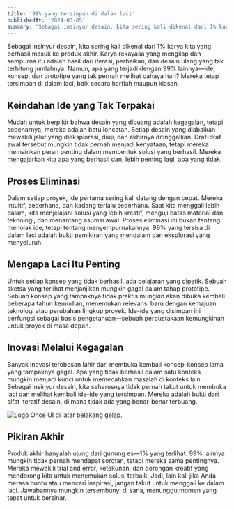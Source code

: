```yaml
---
title: '99% yang tersimpan di dalam laci'
publishedAt: '2024-03-05'
summary: 'Sebagai insinyur desain, kita sering kali dikenal dari 1% karya kita yang berhasil masuk ke produk akhir.'
---
```


Sebagai insinyur desain, kita sering kali dikenal dari 1% karya kita yang berhasil masuk ke produk akhir. Karya rekayasa yang mengilap dan sempurna itu adalah hasil dari iterasi, perbaikan, dan desain ulang yang tak terhitung jumlahnya. Namun, apa yang terjadi dengan 99% lainnya—ide, konsep, dan prototipe yang tak pernah melihat cahaya hari? Mereka tetap tersimpan di dalam laci, baik secara harfiah maupun kiasan.

## Keindahan Ide yang Tak Terpakai

Mudah untuk berpikir bahwa desain yang dibuang adalah kegagalan, tetapi sebenarnya, mereka adalah batu loncatan. Setiap desain yang diabaikan mewakili jalur yang dieksplorasi, diuji, dan akhirnya ditinggalkan. Draf-draf awal tersebut mungkin tidak pernah menjadi kenyataan, tetapi mereka memainkan peran penting dalam membentuk solusi yang berhasil. Mereka mengajarkan kita apa yang berhasil dan, lebih penting lagi, apa yang tidak.

## Proses Eliminasi

Dalam setiap proyek, ide pertama sering kali datang dengan cepat. Mereka intuitif, sederhana, dan kadang terlalu sederhana. Saat kita menggali lebih dalam, kita menjelajahi solusi yang lebih kreatif, menguji batas material dan teknologi, dan menantang asumsi awal. Proses eliminasi ini bukan tentang menolak ide, tetapi tentang menyempurnakannya. 99% yang tersisa di dalam laci adalah bukti pemikiran yang mendalam dan eksplorasi yang menyeluruh.

## Mengapa Laci Itu Penting

Untuk setiap konsep yang tidak berhasil, ada pelajaran yang dipetik. Sebuah sketsa yang terlihat menjanjikan mungkin gagal dalam tahap prototipe. Sebuah konsep yang tampaknya tidak praktis mungkin akan dibuka kembali beberapa tahun kemudian, menemukan relevansi baru dengan kemajuan teknologi atau perubahan lingkup proyek. Ide-ide yang disimpan ini berfungsi sebagai basis pengetahuan—sebuah perpustakaan kemungkinan untuk proyek di masa depan.

## Inovasi Melalui Kegagalan

Banyak inovasi terobosan lahir dari membuka kembali konsep-konsep lama yang tampaknya gagal. Apa yang tidak berhasil dalam satu konteks mungkin menjadi kunci untuk memecahkan masalah di konteks lain. Sebagai insinyur desain, kita seharusnya tidak pernah takut untuk membuka laci dan melihat kembali ide-ide yang tersimpan. Mereka adalah bukti dari sifat iteratif desain, di mana tidak ada yang benar-benar terbuang.

![Logo Once UI di latar belakang gelap.](/images/projects/project-01/cover-01.jpg)

## Pikiran Akhir

Produk akhir hanyalah ujung dari gunung es—1% yang terlihat. 99% lainnya mungkin tidak pernah mendapat sorotan, tetapi mereka sama pentingnya. Mereka mewakili trial and error, ketekunan, dan dorongan kreatif yang mendorong kita untuk menemukan solusi terbaik. Jadi, lain kali jika Anda merasa buntu atau mencari inspirasi, jangan takut untuk menggali ke dalam laci. Jawabannya mungkin tersembunyi di sana, menunggu momen yang tepat untuk bersinar.
